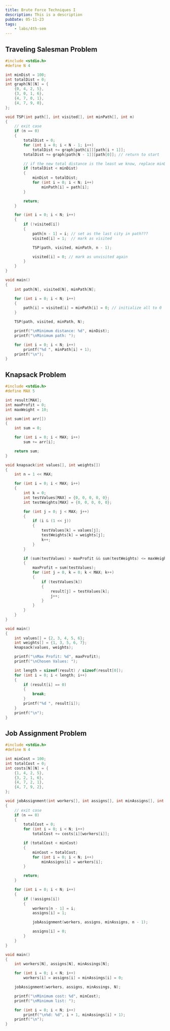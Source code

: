 ```yaml
---
title: Brute Force Techniques I
description: This is a description
pubDate: 05-11-23
tags:
	- labs/4th-sem
---
```


## Traveling Salesman Problem

```c
#include <stdio.h>
#define N 4

int minDist = 100;
int totalDist = 0;
int graph[N][N] = {
	{0, 4, 2, 5},
	{3, 0, 1, 6},
	{4, 7, 0, 1},
	{4, 7, 9, 0},
};

void TSP(int path[], int visited[], int minPath[], int n)
{
	// exit case
	if (n == 0)
	{
		totalDist = 0;
		for (int i = 0; i < N - 1; i++)
			totalDist += graph[path[i]][path[i + 1]];
		totalDist += graph[path[N - 1]][path[0]]; // return to start

		// if the new total distance is the least we know, replace minDist/minPath
		if (totalDist < minDist)
		{
			minDist = totalDist;
			for (int i = 0; i < N; i++)
				minPath[i] = path[i];
		}

		return;
	}

	for (int i = 0; i < N; i++)
	{
		if (!visited[i])
		{
			path[n - 1] = i; // set as the last city in path???
			visited[i] = 1;	 // mark as visited

			TSP(path, visited, minPath, n - 1);

			visited[i] = 0; // mark as unvisited again
		}
	}
}

void main()
{
	int path[N], visited[N], minPath[N];

	for (int i = 0; i < N; i++)
	{
		path[i] = visited[i] = minPath[i] = 0; // initialize all to 0
	}

	TSP(path, visited, minPath, N);

	printf("\nMinimum distance: %d", minDist);
	printf("\nMinimum path: ");

	for (int i = 0; i < N; i++)
		printf("%d ", minPath[i] + 1);
	printf("\n");
}
```

## Knapsack Problem

```c
#include <stdio.h>
#define MAX 5

int result[MAX];
int maxProfit = 0;
int maxWeight = 10;

int sum(int arr[])
{
	int sum = 0;

	for (int i = 0; i < MAX; i++)
		sum += arr[i];

	return sum;
}

void knapsack(int values[], int weights[])
{
	int n = 1 << MAX;

	for (int i = 0; i < MAX; i++)
	{
		int k = 0;
		int testValues[MAX] = {0, 0, 0, 0, 0};
		int testWeights[MAX] = {0, 0, 0, 0, 0};

		for (int j = 0; j < MAX; j++)
		{
			if (i & (1 << j))
			{
				testValues[k] = values[j];
				testWeights[k] = weights[j];
				k++;
			}
		}

		if (sum(testValues) > maxProfit && sum(testWeights) <= maxWeight)
		{
			maxProfit = sum(testValues);
			for (int j = 0, k = 0; k < MAX; k++)
			{
				if (testValues[k])
				{
					result[j] = testValues[k];
					j++;
				}
			}
		}
	}
}

void main()
{
	int values[] = {2, 3, 4, 5, 6};
	int weights[] = {1, 3, 5, 6, 7};
	knapsack(values, weights);

	printf("\nMax Profit: %d", maxProfit);
	printf("\nChosen Values: ");

	int length = sizeof(result) / sizeof(result[0]);
	for (int i = 0; i < length; i++)
	{
		if (result[i] == 0)
		{
			break;
		}
		printf("%d ", result[i]);
	}
	printf("\n");
}
```

## Job Assignment Problem

```c
#include <stdio.h>
#define N 4

int minCost = 100;
int totalCost = 0;
int costs[N][N] = {
	{1, 4, 2, 5},
	{3, 2, 1, 6},
	{4, 7, 2, 1},
	{4, 7, 9, 2},
};

void jobAssignment(int workers[], int assigns[], int minAssigns[], int n)
{
	// exit case
	if (n == 0)
	{
		totalCost = 0;
		for (int i = 0; i < N; i++)
			totalCost += costs[i][workers[i]];

		if (totalCost < minCost)
		{
			minCost = totalCost;
			for (int i = 0; i < N; i++)
				minAssigns[i] = workers[i];
		}

		return;
	}

	for (int i = 0; i < N; i++)
	{
		if (!assigns[i])
		{
			workers[n - 1] = i;
			assigns[i] = 1;

			jobAssignment(workers, assigns, minAssigns, n - 1);

			assigns[i] = 0;
		}
	}
}

void main()
{
	int workers[N], assigns[N], minAssings[N];

	for (int i = 0; i < N; i++)
		workers[i] = assigns[i] = minAssings[i] = 0;

	jobAssignment(workers, assigns, minAssings, N);

	printf("\nMinimum cost: %d", minCost);
	printf("\nMinimum list: ");

	for (int i = 0; i < N; i++)
		printf("\n%d: %d", i + 1, minAssings[i] + 1);
	printf("\n");
}
```
